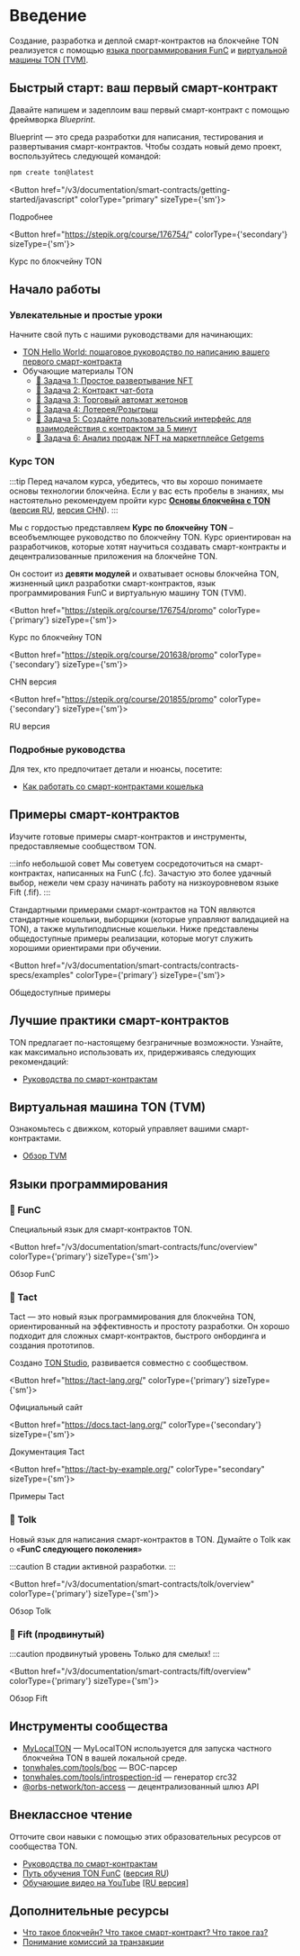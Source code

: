 
# Введение

Создание, разработка и деплой смарт-контрактов на блокчейне TON реализуется с помощью [языка программирования FunC](/v3/documentation/smart-contracts/overview#-func) и [виртуальной машины TON (TVM)](/v3/documentation/smart-contracts/overview#ton-virtual-machine-tvm).

## Быстрый старт: ваш первый смарт-контракт

Давайте напишем и задеплоим ваш первый смарт-контракт с помощью фреймворка _Blueprint_.

Blueprint — это среда разработки для написания, тестирования и развертывания смарт-контрактов.
Чтобы создать новый демо проект, воспользуйтесь следующей командой:

```bash
npm create ton@latest
```

<Button href="/v3/documentation/smart-contracts/getting-started/javascript" colorType="primary" sizeType={'sm'}>

Подробнее

</Button>

<Button href="https://stepik.org/course/176754/" colorType={'secondary'} sizeType={'sm'}>

Курс по блокчейну TON

</Button>

## Начало работы

### Увлекательные и простые уроки

Начните свой путь с нашими руководствами для начинающих:

- [TON Hello World: пошаговое руководство по написанию вашего первого смарт-контракта](https://helloworld.tonstudio.io/02-contract/)
- Обучающие материалы TON
  - [🚩 Задача 1: Простое развертывание NFT](https://github.com/romanovichim/TONQuest1)
  - [🚩 Задача 2: Контракт чат-бота](https://github.com/romanovichim/TONQuest2)
  - [🚩 Задача 3: Торговый автомат жетонов](https://github.com/romanovichim/TONQuest3)
  - [🚩 Задача 4: Лотерея/Розыгрыш](https://github.com/romanovichim/TONQuest4)
  - [🚩 Задача 5: Создайте пользовательский интерфейс для взаимодействия с контрактом за 5 минут](https://github.com/romanovichim/TONQuest5)
  - [🚩 Задача 6: Анализ продаж NFT на маркетплейсе Getgems](https://github.com/romanovichim/TONQuest6)

### Курс TON

:::tip
Перед началом курса, убедитесь, что вы хорошо понимаете основы технологии блокчейна. Если у вас есть пробелы в знаниях, мы настоятельно рекомендуем пройти курс [**Основы блокчейна с TON**](https://stepik.org/course/201294/promo) ([версия RU](https://stepik.org/course/202221/), [версия CHN](https://stepik.org/course/200976/)).
:::

Мы с гордостью представляем **Курс по блокчейну TON** – всеобъемлющее руководство по блокчейну TON. Курс ориентирован на разработчиков, которые хотят научиться создавать смарт-контракты и децентрализованные приложения на блокчейне TON.

Он состоит из **девяти модулей** и охватывает основы блокчейна TON, жизненный цикл разработки смарт-контрактов, язык программирования FunC и виртуальную машину TON (TVM).

<Button href="https://stepik.org/course/176754/promo"
        colorType={'primary'} sizeType={'sm'}>

Курс по блокчейну TON

</Button>

<Button href="https://stepik.org/course/201638/promo"
        colorType={'secondary'} sizeType={'sm'}>

CHN версия

</Button>

<Button href="https://stepik.org/course/201855/promo"
        colorType={'secondary'} sizeType={'sm'}>

RU версия

</Button>

### Подробные руководства

Для тех, кто предпочитает детали и нюансы, посетите:

- [Как работать со смарт-контрактами кошелька](/v3/guidelines/smart-contracts/howto/wallet)

## Примеры смарт-контрактов

Изучите готовые примеры смарт-контрактов и инструменты, предоставляемые сообществом TON.

:::info небольшой совет
Мы советуем сосредоточиться на смарт-контрактах, написанных на FunC (.fc). Зачастую это более удачный выбор, нежели чем сразу начинать работу на низкоуровневом языке Fift (.fif).
:::

Стандартными примерами смарт-контрактов на TON являются стандартные кошельки, выборщики (которые управляют валидацией на TON), а также мультиподписные кошельки. Ниже представлены общедоступные примеры реализации, которые могут служить хорошими ориентирами при обучении.

<Button href="/v3/documentation/smart-contracts/contracts-specs/examples" colorType={'primary'} sizeType={'sm'}>

Общедоступные примеры

</Button>

## Лучшие практики смарт-контрактов

TON предлагает по-настоящему безграничные возможности. Узнайте, как максимально использовать их, придерживаясь следующих рекомендаций:

- [Руководства по смарт-контрактам](/v3/guidelines/smart-contracts/guidelines)

## Виртуальная машина TON (TVM)

Ознакомьтесь с движком, который управляет вашими смарт-контрактами.

- [Обзор TVM](/v3/documentation/tvm/tvm-overview)

## Языки программирования

### 📘 FunC

Специальный язык для смарт-контрактов TON.

<Button href="/v3/documentation/smart-contracts/func/overview" colorType={'primary'} sizeType={'sm'}>

Обзор FunC

</Button>

### 📒 Tact

Tact — это новый язык программирования для блокчейна TON, ориентированный на эффективность и простоту разработки. Он хорошо подходит для сложных смарт-контрактов, быстрого онбординга и создания прототипов.

Создано [TON Studio](https://tonstudio.io), развивается совместно с сообществом.

<Button href="https://tact-lang.org/"
        colorType={'primary'} sizeType={'sm'}>

Официальный сайт

</Button>

<Button href="https://docs.tact-lang.org/"
        colorType={'secondary'} sizeType={'sm'}>

Документация Tact

</Button>

<Button href="https://tact-by-example.org/"
        colorType="secondary" sizeType={'sm'}>

Примеры Tact

</Button>

### 📗 Tolk

Новый язык для написания смарт-контрактов в TON. Думайте о Tolk как о «**FunC следующего поколения**»

:::caution
В стадии активной разработки.
:::

<Button href="/v3/documentation/smart-contracts/tolk/overview" colorType={'primary'} sizeType={'sm'}>

Обзор Tolk

</Button>

### 📕 Fift (продвинутый)

:::caution продвинутый уровень
Только для смелых!
:::

<Button href="/v3/documentation/smart-contracts/fift/overview" colorType={'primary'} sizeType={'sm'}>

Обзор Fift

</Button>

## Инструменты сообщества

- [MyLocalTON](/v3/guidelines/nodes/running-nodes/running-a-local-ton) — MyLocalTON используется для запуска частного блокчейна TON в вашей локальной среде.
- [tonwhales.com/tools/boc](https://tonwhales.com/tools/boc) — BOC-парсер
- [tonwhales.com/tools/introspection-id](https://tonwhales.com/tools/introspection-id) — генератор crc32
- [@orbs-network/ton-access](https://www.orbs.com/ton-access/) — децентрализованный шлюз API

## Внеклассное чтение

Отточите свои навыки с помощью этих образовательных ресурсов от сообщества TON.

- [Руководства по смарт-контрактам](/v3/guidelines/smart-contracts/guidelines)
- [Путь обучения TON FunC](https://blog.ton.org/func-journey) ([версия RU](https://github.com/romanovichim/TonFunClessons_ru))
- [Обучающие видео на YouTube](https://www.youtube.com/@TONDevStudy) [[RU версия]](https://www.youtube.com/@WikiMar)

## Дополнительные ресурсы

- [Что такое блокчейн? Что такое смарт-контракт? Что такое газ?](https://blog.ton.org/what-is-blockchain)
- [Понимание комиссий за транзакции](/v3/guidelines/smart-contracts/fee-calculation)
